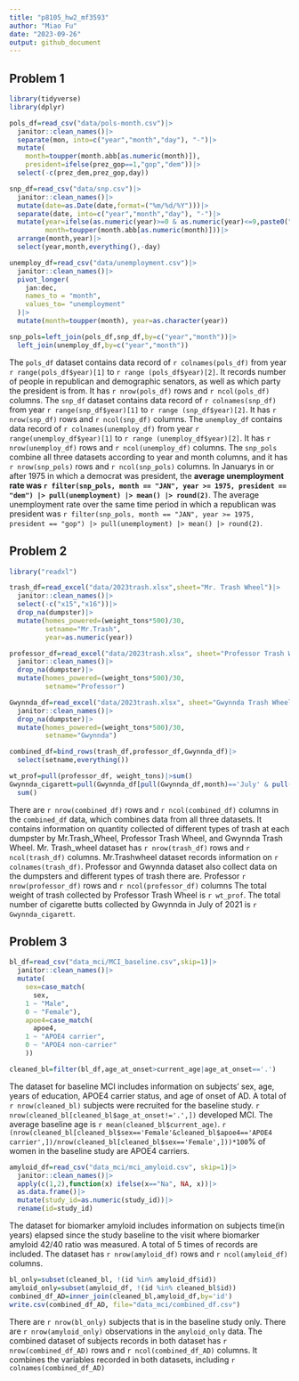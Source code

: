 ```yaml
---
title: "p8105_hw2_mf3593"
author: "Miao Fu"
date: "2023-09-26"
output: github_document
---
```


## Problem 1
```r
library(tidyverse)
library(dplyr)
```

```r
pols_df=read_csv("data/pols-month.csv")|>
  janitor::clean_names()|>
  separate(mon, into=c("year","month","day"), "-")|>
  mutate(
    month=toupper(month.abb[as.numeric(month)]),
    president=ifelse(prez_gop==1,"gop","dem"))|>
  select(-c(prez_dem,prez_gop,day))
```
```r
snp_df=read_csv("data/snp.csv")|>
  janitor::clean_names()|>
  mutate(date=as.Date(date,format=("%m/%d/%Y")))|>
  separate(date, into=c("year","month","day"), "-")|>
  mutate(year=ifelse(as.numeric(year)>=0 & as.numeric(year)<=9,paste0("200",year),ifelse(as.numeric(year)<=15,paste0("20",year),paste0("19",year))),
         month=toupper(month.abb[as.numeric(month)]))|>
  arrange(month,year)|>
  select(year,month,everything(),-day)
```
```r
unemploy_df=read_csv("data/unemployment.csv")|>
  janitor::clean_names()|>
  pivot_longer(
    jan:dec,
    names_to = "month",
    values_to= "unemployment"
  )|>
  mutate(month=toupper(month), year=as.character(year))
```
```r
snp_pols=left_join(pols_df,snp_df,by=c("year","month"))|>
  left_join(unemploy_df,by=c("year","month"))
```

The `pols_df` dataset contains data record of `r colnames(pols_df)` from year `r range(pols_df$year)[1]` to `r range (pols_df$year)[2]`. It records number of people in republican and demographic senators, as well as which party the president is from. It has `r nrow(pols_df)` rows and `r ncol(pols_df)` columns. The `snp_df` dataset contains data record of `r colnames(snp_df)` from year `r range(snp_df$year)[1]` to `r range (snp_df$year)[2]`. It has `r nrow(snp_df)` rows and `r ncol(snp_df)` columns. The `unemploy_df` contains data record of `r colnames(unemploy_df)` from year `r range(unemploy_df$year)[1]` to `r range (unemploy_df$year)[2]`. It has `r nrow(unemploy_df)` rows and `r ncol(unemploy_df)` columns. The `snp_pols` combine all three datasets according to year and month columns, and it has `r nrow(snp_pols)` rows and `r ncol(snp_pols)` columns. In Januarys in or after 1975 in which a democrat was president, the **average unemployment rate was `r filter(snp_pols, month == "JAN", year >= 1975, president == "dem") |> pull(unemployment) |> mean() |> round(2)`**.  The average unemployment rate over the same time period in which a republican was president was `r filter(snp_pols, month == "JAN", year >= 1975, president == "gop") |> pull(unemployment) |> mean() |> round(2)`.

## Problem 2
```r
library("readxl")
```

```r
trash_df=read_excel("data/2023trash.xlsx",sheet="Mr. Trash Wheel")|>
  janitor::clean_names()|>
  select(-c("x15","x16"))|>
  drop_na(dumpster)|>
  mutate(homes_powered=(weight_tons*500)/30,
         setname="Mr.Trash",
         year=as.numeric(year))
```
```r
professor_df=read_excel("data/2023trash.xlsx", sheet="Professor Trash Wheel")|>
  janitor::clean_names()|>
  drop_na(dumpster)|>
  mutate(homes_powered=(weight_tons*500)/30,
         setname="Professor")

Gwynnda_df=read_excel("data/2023trash.xlsx", sheet="Gwynnda Trash Wheel")|>
  janitor::clean_names()|>
  drop_na(dumpster)|>
  mutate(homes_powered=(weight_tons*500)/30,
         setname="Gwynnda")

combined_df=bind_rows(trash_df,professor_df,Gwynnda_df)|>
  select(setname,everything())

wt_prof=pull(professor_df, weight_tons)|>sum()
Gwynnda_cigarett=pull(Gwynnda_df[pull(Gwynnda_df,month)=='July' & pull(Gwynnda_df,year)==2021,],cigarette_butts)|>
  sum()
```

There are `r nrow(combined_df)` rows and `r ncol(combined_df)` columns in the `combined_df` data, which combines data from all three datasets. It contains information on quantity collected of different types of trash at each dumpster by Mr.Trash_Wheel, Professor Trash Wheel, and Gwynnda Trash Wheel. Mr. Trash_wheel dataset has `r nrow(trash_df)` rows and `r ncol(trash_df)` columns. Mr.Trashwheel dataset records information on `r colnames(trash_df)`. Professor and Gwynnda dataset also collect data on the dumpsters and different types of trash there are. Professor `r nrow(professor_df)` rows and `r ncol(professor_df)` columns The total weight of trash collected by Professor Trash Wheel is `r wt_prof`. The total number of cigarette butts collected by Gwynnda in July of 2021 is `r Gwynnda_cigarett`.

## Problem 3
```r
bl_df=read_csv("data_mci/MCI_baseline.csv",skip=1)|>
  janitor::clean_names()|>
  mutate(
    sex=case_match( 
      sex,
    1 ~ "Male",
    0 ~ "Female"),
    apoe4=case_match(
      apoe4,
    1 ~ "APOE4 carrier",
    0 ~ "APOE4 non-carrier"
    ))

cleaned_bl=filter(bl_df,age_at_onset>current_age|age_at_onset=='.')
```
The dataset for baseline MCI includes information on subjects' sex, age, years of education, APOE4 carrier status, and age of onset of AD. A total of `r nrow(cleaned_bl)` subjects were recruited for the baseline study.  `r nrow(cleaned_bl[cleaned_bl$age_at_onset!='.',])` developed MCI. The average baseline age is `r mean(cleaned_bl$current_age)`. `r (nrow(cleaned_bl[cleaned_bl$sex=='Female'&cleaned_bl$apoe4=='APOE4 carrier',])/nrow(cleaned_bl[cleaned_bl$sex=='Female',]))*100`% of women in the baseline study are APOE4 carriers.

```r
amyloid_df=read_csv("data_mci/mci_amyloid.csv", skip=1)|>
  janitor::clean_names()|>
  apply(c(1,2),function(x) ifelse(x=="Na", NA, x))|>
  as.data.frame()|>
  mutate(study_id=as.numeric(study_id))|>
  rename(id=study_id)
```
The dataset for biomarker amyloid includes information on subjects time(in years) elapsed since the study baseline to the visit where biomarker amyloid 42/40 ratio was measured. A total of 5 times of records are included. The dataset has `r nrow(amyloid_df)` rows and `r ncol(amyloid_df)` columns. 

```r
bl_only=subset(cleaned_bl, !(id %in% amyloid_df$id))
amyloid_only=subset(amyloid_df, !(id %in% cleaned_bl$id))
combined_df_AD=inner_join(cleaned_bl,amyloid_df,by='id')
write.csv(combined_df_AD, file="data_mci/combined_df.csv")
```

There are `r nrow(bl_only)` subjects that is in the baseline study only. There are `r nrow(amyloid_only)` observations in the `amyloid_only` data. The combined dataset of subjects records in both dataset has `r nrow(combined_df_AD)` rows and `r ncol(combined_df_AD)` columns. It combines the variables recorded in both datasets, including `r colnames(combined_df_AD)`
